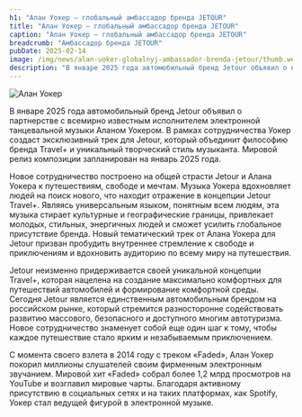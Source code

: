 ```yaml
---
h1: "Алан Уокер – глобальный амбассадор бренда JETOUR"
title: "Алан Уокер – глобальный амбассадор бренда JETOUR"
caption: "Алан Уокер – глобальный амбассадор бренда JETOUR"
breadcrumb: "Амбассадор бренда JETOUR"
pubDate: 2025-02-14
image: /img/news/alan-uoker-globalnyj-ambassador-brenda-jetour/thumb.webp
description: "В январе 2025 года автомобильный бренд Jetour объявил о партнерстве с всемирно известным исполнителем электронной танцевальной музыки Аланом Уокером. В рамках сотрудничества Уокер создаст эксклюзивный трек для Jetour, который объединит философию бренда Travel+ и уникальный творческий стиль музыканта. Мировой релиз композиции запланирован на январь 2025 года."
---
```




<img src="/img/news/alan-uoker-globalnyj-ambassador-brenda-jetour/1.webp" class="mb-10" alt="Алан Уокер" />

В январе 2025 года автомобильный бренд Jetour объявил о партнерстве с всемирно известным исполнителем электронной танцевальной музыки Аланом Уокером. В рамках сотрудничества Уокер создаст эксклюзивный трек для Jetour, который объединит философию бренда Travel+ и уникальный творческий стиль музыканта. Мировой релиз композиции запланирован на январь 2025 года.

Новое сотрудничество построено на общей страсти Jetour и Алана Уокера к путешествиям, свободе и мечтам. Музыка Уокера вдохновляет людей на поиск нового, что находит отражение в концепции Jetour Travel+. Являясь универсальным языком, понятным всем людям, эта музыка стирает культурные и географические границы, привлекает молодых, стильных, энергичных людей и сможет усилить глобальное присутствие бренда.  Новый тематический трек от Алана Уокера для Jetour призван пробудить внутреннее стремление к свободе и приключениям и вдохновить аудиторию по всему миру на путешествия.

Jetour неизменно придерживается своей уникальной концепции Travel+, которая нацелена на создание максимально комфортных для путешествий автомобилей и формирование комфортной среды. Сегодня Jetour является единственным автомобильным брендом на российском рынке, который стремится разносторонне содействовать развитию массового, безопасного и доступного многим автотуризма. Новое сотрудничество знаменует собой еще один шаг к тому, чтобы каждое путешествие стало ярким и незабываемым приключением.

С момента своего взлета в 2014 году с треком «Faded», Алан Уокер покорил миллионы слушателей своим фирменным электронным звучанием. Мировой хит «Faded» собрал более 1,2 млрд просмотров на YouTube и возглавил мировые чарты. Благодаря активному присутствию в социальных сетях и на таких платформах, как Spotify, Уокер стал ведущей фигурой в электронной музыке.

<SpecialSalonsInfo dataFormName="Узнать подробнее. Jetour представляет Т2 в новом цвете кузова" />